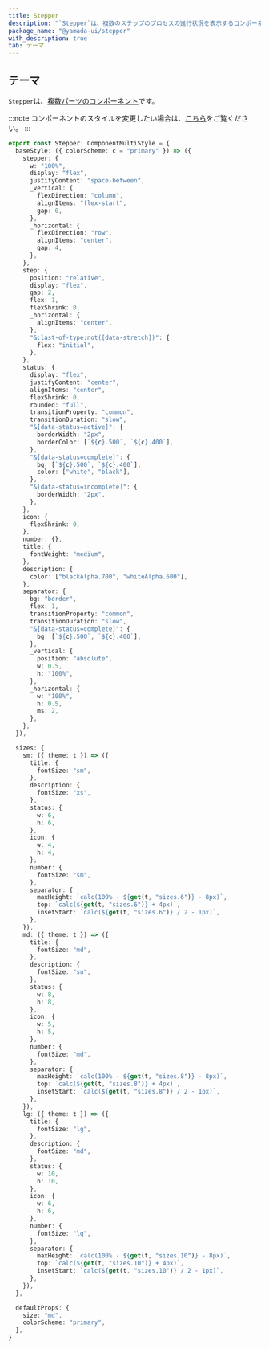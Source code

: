 ```yaml
---
title: Stepper
description: "`Stepper`は、複数のステップのプロセスの進行状況を表示するコンポーネントです。"
package_name: "@yamada-ui/stepper"
with_description: true
tab: テーマ
---
```


## テーマ

`Stepper`は、[複数パーツのコンポーネント](/styled-system/theming/component-styles#複数パーツのコンポーネント)です。

:::note
コンポーネントのスタイルを変更したい場合は、[こちら](/styled-system/theming/customize-theme#コンポーネントのスタイルを変更する)をご覧ください。
:::

```ts
export const Stepper: ComponentMultiStyle = {
  baseStyle: ({ colorScheme: c = "primary" }) => ({
    stepper: {
      w: "100%",
      display: "flex",
      justifyContent: "space-between",
      _vertical: {
        flexDirection: "column",
        alignItems: "flex-start",
        gap: 0,
      },
      _horizontal: {
        flexDirection: "row",
        alignItems: "center",
        gap: 4,
      },
    },
    step: {
      position: "relative",
      display: "flex",
      gap: 2,
      flex: 1,
      flexShrink: 0,
      _horizontal: {
        alignItems: "center",
      },
      "&:last-of-type:not([data-stretch])": {
        flex: "initial",
      },
    },
    status: {
      display: "flex",
      justifyContent: "center",
      alignItems: "center",
      flexShrink: 0,
      rounded: "full",
      transitionProperty: "common",
      transitionDuration: "slow",
      "&[data-status=active]": {
        borderWidth: "2px",
        borderColor: [`${c}.500`, `${c}.400`],
      },
      "&[data-status=complete]": {
        bg: [`${c}.500`, `${c}.400`],
        color: ["white", "black"],
      },
      "&[data-status=incomplete]": {
        borderWidth: "2px",
      },
    },
    icon: {
      flexShrink: 0,
    },
    number: {},
    title: {
      fontWeight: "medium",
    },
    description: {
      color: ["blackAlpha.700", "whiteAlpha.600"],
    },
    separator: {
      bg: "border",
      flex: 1,
      transitionProperty: "common",
      transitionDuration: "slow",
      "&[data-status=complete]": {
        bg: [`${c}.500`, `${c}.400`],
      },
      _vertical: {
        position: "absolute",
        w: 0.5,
        h: "100%",
      },
      _horizontal: {
        w: "100%",
        h: 0.5,
        ms: 2,
      },
    },
  }),

  sizes: {
    sm: ({ theme: t }) => ({
      title: {
        fontSize: "sm",
      },
      description: {
        fontSize: "xs",
      },
      status: {
        w: 6,
        h: 6,
      },
      icon: {
        w: 4,
        h: 4,
      },
      number: {
        fontSize: "sm",
      },
      separator: {
        maxHeight: `calc(100% - ${get(t, "sizes.6")} - 8px)`,
        top: `calc(${get(t, "sizes.6")} + 4px)`,
        insetStart: `calc(${get(t, "sizes.6")} / 2 - 1px)`,
      },
    }),
    md: ({ theme: t }) => ({
      title: {
        fontSize: "md",
      },
      description: {
        fontSize: "sn",
      },
      status: {
        w: 8,
        h: 8,
      },
      icon: {
        w: 5,
        h: 5,
      },
      number: {
        fontSize: "md",
      },
      separator: {
        maxHeight: `calc(100% - ${get(t, "sizes.8")} - 8px)`,
        top: `calc(${get(t, "sizes.8")} + 4px)`,
        insetStart: `calc(${get(t, "sizes.8")} / 2 - 1px)`,
      },
    }),
    lg: ({ theme: t }) => ({
      title: {
        fontSize: "lg",
      },
      description: {
        fontSize: "md",
      },
      status: {
        w: 10,
        h: 10,
      },
      icon: {
        w: 6,
        h: 6,
      },
      number: {
        fontSize: "lg",
      },
      separator: {
        maxHeight: `calc(100% - ${get(t, "sizes.10")} - 8px)`,
        top: `calc(${get(t, "sizes.10")} + 4px)`,
        insetStart: `calc(${get(t, "sizes.10")} / 2 - 1px)`,
      },
    }),
  },

  defaultProps: {
    size: "md",
    colorScheme: "primary",
  },
}
```
